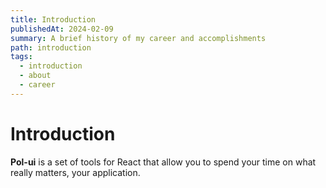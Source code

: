 ```yaml
---
title: Introduction
publishedAt: 2024-02-09
summary: A brief history of my career and accomplishments
path: introduction
tags:
  - introduction
  - about
  - career
---
```


# Introduction

**Pol-ui** is a set of tools for React that allow you to spend your time on what really matters, your application.
